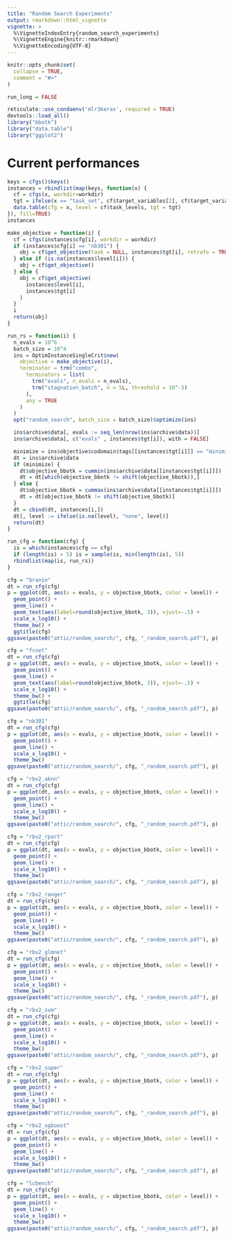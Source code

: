 ```yaml
---
title: "Random Search Experiments"
output: rmarkdown::html_vignette
vignette: >
  %\VignetteIndexEntry{random_search_experiments}
  %\VignetteEngine{knitr::rmarkdown}
  %\VignetteEncoding{UTF-8}
---
```


```r
knitr::opts_chunk$set(
  collapse = TRUE,
  comment = "#>"
)
```

```r
run_long = FALSE
```

```r
reticulate::use_condaenv('mlr3keras', required = TRUE)
devtools::load_all()
library("bbotk")
library("data.table")
library("ggplot2")
```

# Current performances

```r
keys = cfgs()$keys()
instances = rbindlist(map(keys, function(x) {
  cf = cfgs(x, workdir=workdir)
  tgt = ifelse(x == "task_set", cf$target_variables[2], cf$target_variables[1])
  data.table(cfg = x, level = cf$task_levels, tgt = tgt)
}), fill=TRUE)
instances
```

```r
make_objective = function(i) {
  cf = cfgs(instances$cfg[i], workdir = workdir)
  if (instances$cfg[i] == "nb301") {
    obj = cf$get_objective(task = NULL, instances$tgt[i], retrafo = TRUE)
  } else if (is.na(instances$level[i])) {
    obj = cf$get_objective()
  } else {
    obj = cf$get_objective(
      instances$level[i],
      instances$tgt[i]
    )
  }
  i
  return(obj)
}
```

```r
run_rs = function(i) {
  n_evals = 10^6
  batch_size = 10^4
  ins = OptimInstanceSingleCrit$new(
    objective = make_objective(i),
    terminator = trm("combo",
      terminators = list(
        trm("evals", n_evals = n_evals),
        trm("stagnation_batch", n = 5L, threshold = 10^-3)
      ),
      any = TRUE
    )
  )
  opt("random_search", batch_size = batch_size)$optimize(ins)

  ins$archive$data[, evals := seq_len(nrow(ins$archive$data))]
  ins$archive$data[, c("evals" , instances$tgt[i]), with = FALSE]

  minimize = ins$objective$codomain$tags[[instances$tgt[i]]] == "minimize"
  dt = ins$archive$data
  if (minimize) {
    dt$objective_bbotk = cummin(ins$archive$data[[instances$tgt[i]]])
    dt = dt[which(objective_bbotk != shift(objective_bbotk)),]
  } else {
    dt$objective_bbotk = cummax(ins$archive$data[[instances$tgt[i]]])
    dt = dt[objective_bbotk != shift(objective_bbotk)]
  }
  dt = cbind(dt, instances[i,])
  dt[, level := ifelse(is.na(level), "none", level)]
  return(dt)
}

run_cfg = function(cfg) {
  is = which(instances$cfg == cfg)
  if (length(is) > 5) is = sample(is, min(length(is), 5))
  rbindlist(map(is, run_rs))
}
```



```r
cfg = "branin"
dt = run_cfg(cfg)
p = ggplot(dt, aes(x = evals, y = objective_bbotk, color = level)) +
  geom_point() +
  geom_line() +
  geom_text(aes(label=round(objective_bbotk, 3)), vjust=-.5) +
  scale_x_log10() +
  theme_bw() +
  ggtitle(cfg)
ggsave(paste0("attic/random_search/", cfg, "_random_search.pdf"), p)
```



```r
cfg = "fcnet"
dt = run_cfg(cfg)
p = ggplot(dt, aes(x = evals, y = objective_bbotk, color = level)) +
  geom_point() +
  geom_line() +
  geom_text(aes(label=round(objective_bbotk, 3)), vjust=-.5) +
  scale_x_log10() +
  theme_bw() +
  ggtitle(cfg)
ggsave(paste0("attic/random_search/", cfg, "_random_search.pdf"), p)
```


```r
cfg = "nb301"
dt = run_cfg(cfg)
p = ggplot(dt, aes(x = evals, y = objective_bbotk, color = level)) +
  geom_point() +
  geom_line() +
  scale_x_log10() +
  theme_bw()
ggsave(paste0("attic/random_search/", cfg, "_random_search.pdf"), p)
```


```r
cfg = "rbv2_aknn"
dt = run_cfg(cfg)
p = ggplot(dt, aes(x = evals, y = objective_bbotk, color = level)) +
  geom_point() +
  geom_line() +
  scale_x_log10() +
  theme_bw()
ggsave(paste0("attic/random_search/", cfg, "_random_search.pdf"), p)
```


```r
cfg = "rbv2_rpart"
dt = run_cfg(cfg)
p = ggplot(dt, aes(x = evals, y = objective_bbotk, color = level)) +
  geom_point() +
  geom_line() +
  scale_x_log10() +
  theme_bw()
ggsave(paste0("attic/random_search/", cfg, "_random_search.pdf"), p)
```


```r
cfg = "rbv2_ranger"
dt = run_cfg(cfg)
p = ggplot(dt, aes(x = evals, y = objective_bbotk, color = level)) +
  geom_point() +
  geom_line() +
  scale_x_log10() +
  theme_bw()
ggsave(paste0("attic/random_search/", cfg, "_random_search.pdf"), p)
```


```r
cfg = "rbv2_glmnet"
dt = run_cfg(cfg)
p = ggplot(dt, aes(x = evals, y = objective_bbotk, color = level)) +
  geom_point() +
  geom_line() +
  scale_x_log10() +
  theme_bw()
ggsave(paste0("attic/random_search/", cfg, "_random_search.pdf"), p)
```

```r
cfg = "rbv2_svm"
dt = run_cfg(cfg)
p = ggplot(dt, aes(x = evals, y = objective_bbotk, color = level)) +
  geom_point() +
  geom_line() +
  scale_x_log10() +
  theme_bw()
ggsave(paste0("attic/random_search/", cfg, "_random_search.pdf"), p)
```

```r
cfg = "rbv2_super"
dt = run_cfg(cfg)
p = ggplot(dt, aes(x = evals, y = objective_bbotk, color = level)) +
  geom_point() +
  geom_line() +
  scale_x_log10() +
  theme_bw()
ggsave(paste0("attic/random_search/", cfg, "_random_search.pdf"), p)
```

```r
cfg = "rbv2_xgboost"
dt = run_cfg(cfg)
p = ggplot(dt, aes(x = evals, y = objective_bbotk, color = level)) +
  geom_point() +
  geom_line() +
  scale_x_log10() +
  theme_bw()
ggsave(paste0("attic/random_search/", cfg, "_random_search.pdf"), p)
```

```r
cfg = "lcbench"
dt = run_cfg(cfg)
p = ggplot(dt, aes(x = evals, y = objective_bbotk, color = level)) +
  geom_point() +
  geom_line() +
  scale_x_log10() +
  theme_bw()
ggsave(paste0("attic/random_search/", cfg, "_random_search.pdf"), p)
```